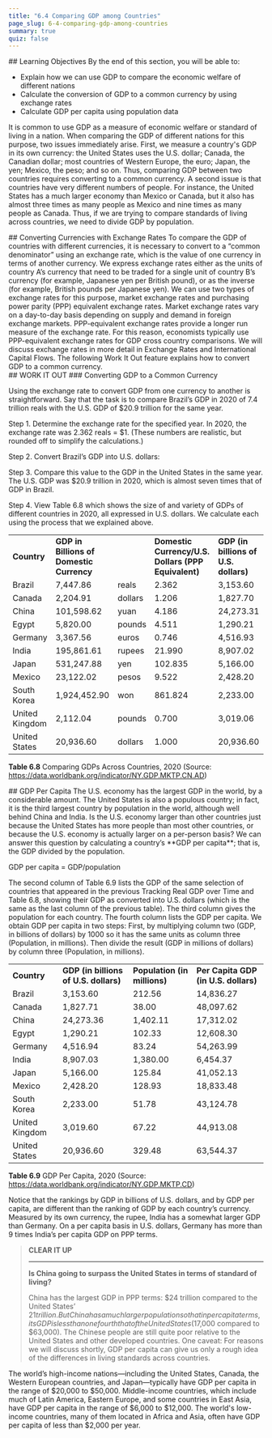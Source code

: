 ```yaml
---
title: "6.4 Comparing GDP among Countries"
page_slug: 6-4-comparing-gdp-among-countries
summary: true
quiz: false
---
```

<div className="content-chunk" data-subsection-id = "Learning-Objectives-658t">
## Learning Objectives
By the end of this section, you will be able to:

* Explain how we can use GDP to compare the economic welfare of different nations
* Calculate the conversion of GDP to a common currency by using exchange rates
* Calculate GDP per capita using population data

It is common to use GDP as a measure of economic welfare or standard of living in a nation. When comparing the GDP of different nations for this purpose, two issues immediately arise. First, we measure a country's GDP in its own currency: the United States uses the U.S. dollar; Canada, the Canadian dollar; most countries of Western Europe, the euro; Japan, the yen; Mexico, the peso; and so on. Thus, comparing GDP between two countries requires converting to a common currency. A second issue is that countries have very different numbers of people. For instance, the United States has a much larger economy than Mexico or Canada, but it also has almost three times as many people as Mexico and nine times as many people as Canada. Thus, if we are trying to compare standards of living across countries, we need to divide GDP by population.
</div>
<div className="content-chunk" data-subsection-id = "Converting-Currencies-with-Exchange-Rates-657t">
## Converting Currencies with Exchange Rates
To compare the GDP of countries with different currencies, it is necessary to convert to a “common denominator” using an exchange rate, which is the value of one currency in terms of another currency. We express exchange rates either as the units of country A’s currency that need to be traded for a single unit of country B’s currency (for example, Japanese yen per British pound), or as the inverse (for example, British pounds per Japanese yen). We can use two types of exchange rates for this purpose, market exchange rates and purchasing power parity (PPP) equivalent exchange rates. Market exchange rates vary on a day-to-day basis depending on supply and demand in foreign exchange markets. PPP-equivalent exchange rates provide a longer run measure of the exchange rate. For this reason, economists typically use PPP-equivalent exchange rates for GDP cross country comparisons. We will discuss exchange rates in more detail in Exchange Rates and International Capital Flows. The following Work It Out feature explains how to convert GDP to a common currency.
</div>
<div className="content-chunk" data-subsection-id = "WORK-IT-OUT-660t">
## WORK IT OUT
### Converting GDP to a Common Currency

Using the exchange rate to convert GDP from one currency to another is straightforward. Say that the task is to compare Brazil’s GDP in 2020 of 7.4 trillion reals with the U.S. GDP of $20.9 trillion for the same year.

Step 1. Determine the exchange rate for the specified year. In 2020, the exchange rate was 2.362 reals = $1. (These numbers are realistic, but rounded off to simplify the calculations.)

Step 2. Convert Brazil’s GDP into U.S. dollars:


Step 3. Compare this value to the GDP in the United States in the same year. The U.S. GDP was $20.9 trillion in 2020, which is almost seven times that of GDP in Brazil.

Step 4. View Table 6.8 which shows the size of and variety of GDPs of different countries in 2020, all expressed in U.S. dollars. We calculate each using the process that we explained above.

|     |     |     |     |     |
| --- | --- | --- | --- | --- |
| **Country** | **GDP in Billions of Domestic Currency** |     | **Domestic Currency/U.S. Dollars (PPP Equivalent)** | **GDP (in billions of U.S. dollars)** |
| Brazil | 7,447.86 | reals | 2.362 | 3,153.60 |
| Canada | 2,204.91 | dollars | 1.206 | 1,827.70 |
| China | 101,598.62 | yuan | 4.186 | 24,273.31 |
| Egypt | 5,820.00 | pounds | 4.511 | 1,290.21 |
| Germany | 3,367.56 | euros | 0.746 | 4,516.93 |
| India | 195,861.61 | rupees | 21.990 | 8,907.02 |
| Japan | 531,247.88 | yen | 102.835 | 5,166.00 |
| Mexico | 23,122.02 | pesos | 9.522 | 2,428.20 |
| South Korea | 1,924,452.90 | won | 861.824 | 2,233.00 |
| United Kingdom | 2,112.04 | pounds | 0.700 | 3,019.06 |
| United States | 20,936.60 | dollars | 1.000 | 20,936.60 |

**Table 6.8** Comparing GDPs Across Countries, 2020 (Source: https://data.worldbank.org/indicator/NY.GDP.MKTP.CN.AD)
</div>
<div className="content-chunk" data-subsection-id = "GDP-Per-Capita-659t">
## GDP Per Capita
The U.S. economy has the largest GDP in the world, by a considerable amount. The United States is also a populous country; in fact, it is the third largest country by population in the world, although well behind China and India. Is the U.S. economy larger than other countries just because the United States has more people than most other countries, or because the U.S. economy is actually larger on a per-person basis? We can answer this question by calculating a country’s **GDP per capita**; that is, the GDP divided by the population.

GDP per capita = GDP/population

The second column of Table 6.9 lists the GDP of the same selection of countries that appeared in the previous Tracking Real GDP over Time and Table 6.8, showing their GDP as converted into U.S. dollars (which is the same as the last column of the previous table). The third column gives the population for each country. The fourth column lists the GDP per capita. We obtain GDP per capita in two steps: First, by multiplying column two (GDP, in billions of dollars) by 1000 so it has the same units as column three (Population, in millions). Then divide the result (GDP in millions of dollars) by column three (Population, in millions).

|     |     |     |     |
| --- | --- | --- | --- |
| **Country** | **GDP (in billions of U.S. dollars)** | **Population (in millions)** | **Per Capita GDP (in U.S. dollars)** |
| Brazil | 3,153.60 | 212.56 | 14,836.27 |
| Canada | 1,827.71 | 38.00 | 48,097.62 |
| China | 24,273.36 | 1,402.11 | 17,312.02 |
| Egypt | 1,290.21 | 102.33 | 12,608.30 |
| Germany | 4,516.94 | 83.24 | 54,263.99 |
| India | 8,907.03 | 1,380.00 | 6,454.37 |
| Japan | 5,166.00 | 125.84 | 41,052.13 |
| Mexico | 2,428.20 | 128.93 | 18,833.48 |
| South Korea | 2,233.00 | 51.78 | 43,124.78 |
| United Kingdom | 3,019.60 | 67.22 | 44,913.08 |
| United States | 20,936.60 | 329.48 | 63,544.37 |

**Table 6.9** GDP Per Capita, 2020 (Source: https://data.worldbank.org/indicator/NY.GDP.MKTP.CD)

Notice that the rankings by GDP in billions of U.S. dollars, and by GDP per capita, are different than the ranking of GDP by each country’s currency. Measured by its own currency, the rupee, India has a somewhat larger GDP than Germany. On a per capita basis in U.S. dollars, Germany has more than 9 times India’s per capita GDP on PPP terms.

<Blockquote>

**CLEAR IT UP**

* * *

**Is China going to surpass the United States in terms of standard of living?**

China has the largest GDP in PPP terms: $24 trillion compared to the United States’ $21 trillion. But China has a much larger population so that in per capita terms, its GDP is less than one fourth that of the United States ($17,000 compared to $63,000). The Chinese people are still quite poor relative to the United States and other developed countries. One caveat: For reasons we will discuss shortly, GDP per capita can give us only a rough idea of the differences in living standards across countries.

</Blockquote>

The world’s high-income nations—including the United States, Canada, the Western European countries, and Japan—typically have GDP per capita in the range of $20,000 to $50,000. Middle-income countries, which include much of Latin America, Eastern Europe, and some countries in East Asia, have GDP per capita in the range of $6,000 to $12,000. The world's low-income countries, many of them located in Africa and Asia, often have GDP per capita of less than $2,000 per year.
</div>
